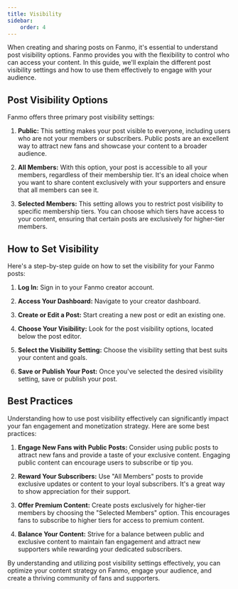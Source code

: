 ```yaml
---
title: Visibility
sidebar:
    order: 4
---
```


When creating and sharing posts on Fanmo, it's essential to understand post visibility options. Fanmo provides you with the flexibility to control who can access your content. In this guide, we'll explain the different post visibility settings and how to use them effectively to engage with your audience.

## Post Visibility Options

Fanmo offers three primary post visibility settings:

1. **Public:** This setting makes your post visible to everyone, including users who are not your members or subscribers. Public posts are an excellent way to attract new fans and showcase your content to a broader audience.

2. **All Members:** With this option, your post is accessible to all your members, regardless of their membership tier. It's an ideal choice when you want to share content exclusively with your supporters and ensure that all members can see it.

3. **Selected Members:** This setting allows you to restrict post visibility to specific membership tiers. You can choose which tiers have access to your content, ensuring that certain posts are exclusively for higher-tier members.

## How to Set Visibility

Here's a step-by-step guide on how to set the visibility for your Fanmo posts:

1. **Log In:** Sign in to your Fanmo creator account.

2. **Access Your Dashboard:** Navigate to your creator dashboard.

3. **Create or Edit a Post:** Start creating a new post or edit an existing one.

4. **Choose Your Visibility:** Look for the post visibility options, located below the post editor.

5. **Select the Visibility Setting:** Choose the visibility setting that best suits your content and goals.

6. **Save or Publish Your Post:** Once you've selected the desired visibility setting, save or publish your post.

## Best Practices

Understanding how to use post visibility effectively can significantly impact your fan engagement and monetization strategy. Here are some best practices:

1. **Engage New Fans with Public Posts:** Consider using public posts to attract new fans and provide a taste of your exclusive content. Engaging public content can encourage users to subscribe or tip you.

2. **Reward Your Subscribers:** Use "All Members" posts to provide exclusive updates or content to your loyal subscribers. It's a great way to show appreciation for their support.

3. **Offer Premium Content:** Create posts exclusively for higher-tier members by choosing the "Selected Members" option. This encourages fans to subscribe to higher tiers for access to premium content.

4. **Balance Your Content:** Strive for a balance between public and exclusive content to maintain fan engagement and attract new supporters while rewarding your dedicated subscribers.

By understanding and utilizing post visibility settings effectively, you can optimize your content strategy on Fanmo, engage your audience, and create a thriving community of fans and supporters.
